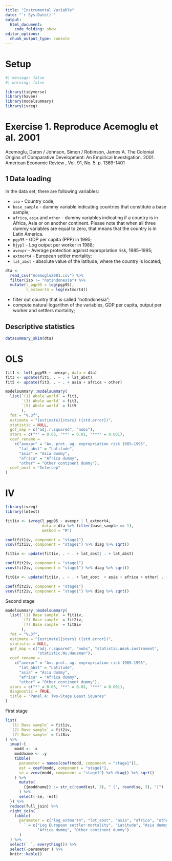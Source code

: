 ```yaml
---
title: "Instrumental Variable"
date: "`r Sys.Date()`"
output: 
  html_document:
    code_folding: show
editor_options: 
  chunk_output_type: console
---
```


# Setup

```r
#| message: false
#| warning: false

library(tidyverse)
library(haven)
library(modelsummary)
library(ivreg)
```

# Exercise 1. Reproduce Acemoglu et al. 2001

Acemoglu, Daron / Johnson, Simon / Robinson, James A. The Colonial Origins of Comparative Development: An Empirical Investigation. 2001. American Economic Review , Vol. 91, No. 5. p. 1369-1401

## 1 Data loading


In the data set, there are following variables:

-   `iso` - Country code;
-   `base_sample` - dummy variable indicating countries that constitute
    a base sample;
-   `africa`, `asia` and `other` - dummy variables indicating if a
    country is in Africa, Asia or on another continent. Please note that
    when all three dummy variables are equal to zero, that means that
    the country is in Latin America.
-   `pgp95` - GDP per capita (PPP) in 1995;
-   `hjypl` - Log output per worker in 1988;
-   `avexpr` - Average protection against expropriation risk,
    1985--1995;
-   `extmort4` - European settler mortality;
-   `lat_abst` - absolute value of the latitude, where the country is located;


```r
dta <-
  read_csv("Acemoglu2001.csv") %>% 
  filter(iso != "notIndonesia") %>% 
  mutate(l_pgp95 = log(pgp95), 
         l_extmort4 = log(extmort4))
```

-   filter out country that is called "notIndonesia";
-   compute natural logarithm of the variables, GDP per capita, output
    per worker and settlers mortality;

##  Descriptive statistics

```r
datasummary_skim(dta)
```

# OLS

```r
fit1 <- lm(l_pgp95 ~ avexpr, data = dta)
fit3 <- update(fit1, . ~ . + lat_abst)
fit5 <- update(fit3, . ~ . + asia + africa + other)

modelsummary::modelsummary(
  list(`(1) Whole world` = fit1, 
       `(3) Whole world` = fit3, 
       `(5) Whole world` = fit5
       ),
  fmt = "%.3f",
  estimate = "{estimate}{stars} ({std.error})",
  statistic = NULL,
  gof_map = c("adj.r.squared", "nobs"),
  stars = c("*" = 0.05, "**" = 0.01, "***" = 0.001),
  coef_rename = 
    c("avexpr" = "Av. prot. ag. expropriation risk 1985–1995",
      "lat_abst" = "Latitude",
      "asia" = "Asia dummy",
      "africa" = "Africa dummy",
      "other" = "Other continent dummy"), 
  coef_omit = "Intercep"
) 
```


# IV

```r
library(ivreg)
library(lmtest)

fit1iv <- ivreg(l_pgp95 ~ avexpr | l_extmort4,
                data = dta %>% filter(base_sample == 1),
                method = "M")

coef(fit1iv, component = "stage1")
vcov(fit1iv, component = "stage1") %>% diag %>% sqrt()

fit2iv <- update(fit1iv, . ~ . + lat_abst| . + lat_abst)

coef(fit2iv, component = "stage1")
vcov(fit2iv, component = "stage1") %>% diag %>% sqrt()

fit8iv <- update(fit1iv, . ~ . + lat_abst  + asia + africa + other| . + lat_abst  + asia + africa + other)

coef(fit2iv, component = "stage1")
vcov(fit2iv, component = "stage1") %>% diag %>% sqrt()

```

Second stage 

```r
modelsummary::modelsummary(
  list(`(1) Base sample` = fit1iv, 
       `(2) Base sample` = fit2iv,
       `(7) Base sample` = fit8iv
       ),
  fmt = "%.3f",
  estimate = "{estimate}{stars} ({std.error})",
  statistic = NULL,
  gof_map = c("adj.r.squared", "nobs", "statistic.Weak.instrument",
              "statistic.Wu.Hausman"),
  coef_rename = 
    c("avexpr" = "Av. prot. ag. expropriation risk 1985–1995",
      "lat_abst" = "Latitude",
      "asia" = "Asia dummy",
      "africa" = "Africa dummy",
      "other" = "Other continent dummy"), 
  stars = c("*" = 0.05, "**" = 0.01, "***" = 0.001),
  diagnostic = TRUE,
  title = "Panel A: Two-Stage Least Squares"
) 
```


First stage 

```r
list(
  `(1) Base sample` = fit1iv,
  `(2) Base sample` = fit2iv,
  `(7) Base sample` = fit8iv
) %>% 
  imap(~{
    modd <- .x
    moddname <- .y
    tibble(
      parameter = names(coef(modd, component = "stage1")),
      est = coef(modd, component = "stage1"),
      se = vcov(modd, component = "stage1") %>% diag() %>% sqrt()
    ) %>% 
      mutate(
        {{moddname}} := str_c(round(est, 3), " (", round(se, 3), ")")
      ) %>% 
      select(-se, -est)
  }) %>% 
  reduce(full_join) %>% 
  right_join(
    tibble(
      parameter = c("log_extmort4", "lat_abst", "asia", "africa", "other"),
      ` ` = c("Log European settler mortality", "Latitude", "Asia dummy",
              "Africa dummy", "Other continent dummy")
      )
  ) %>% 
  select(` `, everything()) %>% 
  select(-parameter ) %>% 
  knitr::kable()
```


